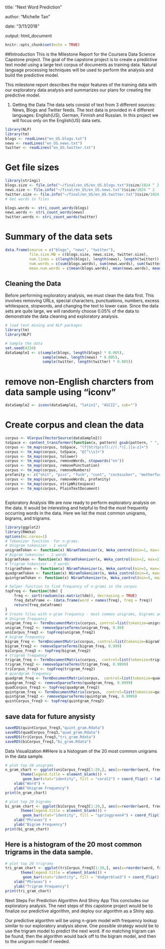 title: "Next Word Prediction"

author: "Michelle Tan"

date: "3/11/2018"

output: html_document

```r
knitr::opts_chunk$set(echo = TRUE)
```

##Introduction
This is the Milestone Report for the Coursera Data Science Capstone project. The goal of the capstone project is to create a predictive text model using a large text corpus of documents as training data. Natural language processing techniques will be used to perform the analysis and build the predictive model.

This milestone report describes the major features of the training data with our exploratory data analysis and summarizes our plans for creating the predictive model.

1. Getting the Data
The data sets consist of text from 3 different sources: News, Blogs and Twitter feeds. The text data is provided in 4 different languages: English(US), German, Finnish and Russian. In this project we will focus only on the English(US) data sets.
```r
library(NLP)
library(tm)
blogs <- readLines("en_US.blogs.txt")
news <- readLines("en_US.news.txt")
twitter <- readLines("en_US.twitter.txt")
```

# Get file sizes
```r
library(stringi)
blogs.size <- file.info("~/final/en_US/en_US.blogs.txt")$size/1024 ^ 2
news.size <- file.info("~/final/en_US/en_US.news.txt")$size/1024 ^ 2
twitter.size <- file.info("~/final/en_US/en_US.twitter.txt")$size/1024 ^ 2
# Get words in files

blogs.words <- stri_count_words(blogs)
news.words <- stri_count_words(news)
twitter.words <- stri_count_words(twitter)
```

# Summary of the data sets
```r
data.frame(source = c("blogs", "news", "twitter"),
           file.size.MB = c(blogs.size, news.size, twitter.size),
           num.lines = c(length(blogs), length(news), length(twitter)),
           num.words = c(sum(blogs.words), sum(news.words), sum(twitter.words)),
           mean.num.words = c(mean(blogs.words), mean(news.words), mean(twitter.words)))
```
## Cleaning the Data
Before performing exploratory analysis, we must clean the data first. This involves removing URLs, special characters, punctuations, numbers, excess whitespace, stopwords, and changing the text to lower case. Since the data sets are quite large, we will randomly choose 0.05% of the data to demonstrate the data cleaning and exploratory analysis.

```r
# load text mining and NLP packages
library(tm)
library(NLP)

# Sample the data
set.seed(4234)
dataSample1 <- c(sample(blogs, length(blogs) * 0.005),
                 sample(news, length(news) * 0.005),
                 sample(twitter, length(twitter) * 0.005))
```

# remove non-English charcters from data sample using "iconv"
```r
dataSample2 <- iconv(dataSample1, "latin1", "ASCII", sub="")

```

# Create corpus and clean the data
```r
corpus <- VCorpus(VectorSource(dataSample2))
toSpace <- content_transformer(function(x, pattern) gsub(pattern, " ", x))
corpus <- tm_map(corpus, toSpace, "(f|ht)tp(s?)://(.*)[.][a-z]+")
corpus <- tm_map(corpus, toSpace, "@[^\\s]+")
corpus <- tm_map(corpus, tolower)
corpus <- tm_map(corpus, removeWords, stopwords("en"))
corpus <- tm_map(corpus, removePunctuation)
corpus <- tm_map(corpus, removeNumbers)
profanity <- c("shit", "piss", "fuck", "cunt", "cocksucker", "motherfucker", "tits")
corpus <- tm_map(corpus, removeWords, profanity)
corpus <- tm_map(corpus, stripWhitespace)
corpus <- tm_map(corpus, PlainTextDocument)
```
##
Exploratory Analysis
We are now ready to perform exploratory analysis on the data. It would be interesting and helpful to find the most frequently occurring words in the data. Here we list the most common unigrams, bigrams, and trigrams.

```r
library(ggplot2)
library(RWeka)
options(mc.cores=1)
# Tokenizer function  for n-grams.
# Unigram tokenizer - 1 word 
unigramToken <- function(x) NGramTokenizer(x, Weka_control(min=1, max=1))
# Bigram tokenizer - 2 words
bigramToken <- function(x) NGramTokenizer(x, Weka_control(min=2, max=2))
# Trigram tokenizer - 3 words
trigramToken <- function(x) NGramTokenizer(x, Weka_control(min=3, max=3))
quadgramToken <- function(x) NGramTokenizer(x, Weka_control(min=4, max=4))
quintgramToken <- function(x) NGramTokenizer(x, Weka_control(min=5, max=5))

# helper function to find frequency of n-grams in the corpus
topFreq <- function(tdm) {
    freq <- sort(rowSums(as.matrix(tdm)), decreasing = TRUE)
    freq_dataframe <- (data.frame(word = names(freq), freq = freq))
    return(freq_dataframe)
}
# Create files with n-gram frequency - most common unigrams, bigrams and trigrams - for plotting.
# Unigram frequency
unigram_freq <- TermDocumentMatrix(corpus, control=list(tokenize=unigramToken))
unigram_freq2 <- removeSparseTerms(unigram_freq, 0.99)
uniCorpus_freq3 <- topFreq(unigram_freq2)
# bigram frequency
bigram_freq <- TermDocumentMatrix(corpus, control=list(tokenize=bigramToken ))
bigram_freq2 <- removeSparseTerms(bigram_freq, 0.999)
biCorpus_freq3 <- topFreq(bigram_freq2)
# trigram frequency
trigram_freq <- TermDocumentMatrix(corpus,  control=list(tokenize=trigramToken))
trigram_freq2 <- removeSparseTerms(trigram_freq, 0.9999)
triCorpus_freq3 <- topFreq(trigram_freq2)
# quardgram frequency
quadgram_freq <- TermDocumentMatrix(corpus,  control=list(tokenize=quadgramToken))
quadgram_freq2 <- removeSparseTerms(quadgram_freq, 0.9999)
quadCorpus_freq3 <- topFreq(quadgram_freq2)
quintgram_freq <- TermDocumentMatrix(corpus,  control=list(tokenize=quintgramToken))
quintgram_freq2 <- removeSparseTerms(quintgram_freq, 0.9999)
quintCorpus_freq3 <- topFreq(quintgram_freq2)
```

## save data for future anysisty 
```r
saveRDS(quintCorpus_freq3,"quint_gram.Rdata")
saveRDS(quadCorpus_freq3,"quad_gram.Rdata")
saveRDS(triCorpus_freq3,"tri_gram.Rdata")
saveRDS(biCorpus_freq3,"bi_gram.Rdata")

```

Data Visualization
##Here is a histogram of the 20 most common unigrams in the data sample.
```r
# plot top 20 unigrams
n_gram_chart <- ggplot(uniCorpus_freq3[1:20,], aes(x=reorder(word, freq), y =freq)) +
       theme(legend.title = element_blank()) +
        geom_bar(stat="identity", fill = "coral2") + coord_flip() + labs(title= "Top 20 Unigrams (1 word)") +
    xlab("Word") +
    ylab("Unigram Frequency")
print(n_gram_chart)

```

```r
# plot top 20 bigrams
bi_gram_chart <- ggplot(biCorpus_freq3[1:20,], aes(x=reorder(word, freq), y =freq)) +
       theme(legend.title = element_blank()) +
        geom_bar(stat="identity", fill = "springgreen4") + coord_flip() + labs(title= "Top 20 Bigrams (2 word phrases)") +
    xlab("Phrases") +
    ylab("Bigram Frequency")
print(bi_gram_chart)
```

## Here is a histogram of the 20 most common trigrams in the data sample.
```r
# plot top 20 trigrams
tri_gram_chart <- ggplot(triCorpus_freq3[1:20,], aes(x=reorder(word, freq), y =freq)) +
       theme(legend.title = element_blank()) +
        geom_bar(stat="identity", fill = "dodgerblue3") + coord_flip() + labs(title= "Top 20 Trigrams (3 words phrases)") +
    xlab("Phrases") +
    ylab("Trigram Frequency")
print(tri_gram_chart)

```

Next Steps For Prediction Algorithm And Shiny App
This concludes our exploratory analysis. The next steps of this capstone project would be to finalize our predictive algorithm, and deploy our algorithm as a Shiny app.

Our predictive algorithm will be using n-gram model with frequency lookup similar to our exploratory analysis above. One possible strategy would be to use the trigram model to predict the next word. If no matching trigram can be found, then the algorithm would back off to the bigram model, and then to the unigram model if needed.

